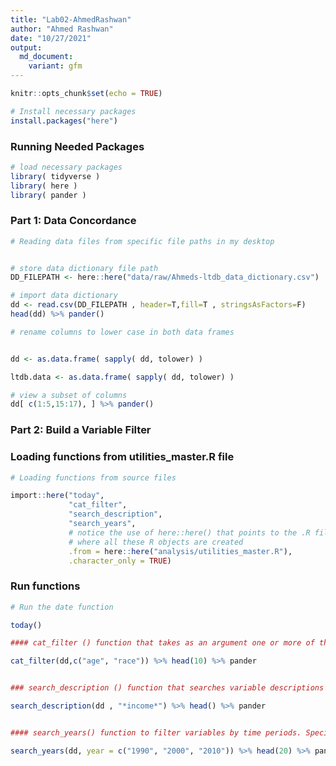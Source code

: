 ```yaml
---
title: "Lab02-AhmedRashwan"
author: "Ahmed Rashwan"
date: "10/27/2021"
output:
  md_document:
    variant: gfm
---
```


```r
knitr::opts_chunk$set(echo = TRUE)
```

```r

# Install necessary packages
install.packages("here")

```


### Running Needed Packages 


```r

# load necessary packages
library( tidyverse )
library( here )
library( pander )


```


### Part 1: Data Concordance


```r
# Reading data files from specific file paths in my desktop


# store data dictionary file path
DD_FILEPATH <- here::here("data/raw/Ahmeds-ltdb_data_dictionary.csv")

# import data dictionary
dd <- read.csv(DD_FILEPATH , header=T,fill=T , stringsAsFactors=F)
head(dd) %>% pander()

```

```r

# rename columns to lower case in both data frames 


dd <- as.data.frame( sapply( dd, tolower) )

ltdb.data <- as.data.frame( sapply( dd, tolower) )

# view a subset of columns 
dd[ c(1:5,15:17), ] %>% pander()

```


### Part 2: Build a Variable Filter


### Loading functions from utilities_master.R file

```r

# Loading functions from source files

import::here("today",
             "cat_filter",
             "search_description",
             "search_years",
             # notice the use of here::here() that points to the .R file
             # where all these R objects are created
             .from = here::here("analysis/utilities_master.R"),
             .character_only = TRUE)
```

### Run functions 

```r
# Run the date function

today()

#### cat_filter () function that takes as an argument one or more of the groups that we just created in the concordance file under the “category” field and returns all of the variables associated with that group.

cat_filter(dd,c("age", "race")) %>% head(10) %>% pander 


### search_description () function that searches variable descriptions for a specific string and returns any variables that match. For example, if I searched for “income” I would want variables like median household income and per capita income.

search_description(dd , "*income*") %>% head() %>% pander


#### search_years() function to filter variables by time periods. Specifically, the user will specify the time periods of interest for the study and the function will identify all variables that have measures for those periods. For example, I if I want to use the data for a study that covers 1990, 2000, and 2010 which variables are available for all three periods

search_years(dd, year = c("1990", "2000", "2010")) %>% head(20) %>% pander

```
